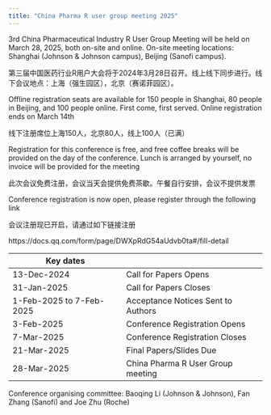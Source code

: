 ```yaml
---
title: "China Pharma R user group meeting 2025"
---
```


3rd China Pharmaceutical Industry R User Group Meeting will be held on March 28, 2025, both on-site and online. On-site meeting locations: Shanghai (Johnson & Johnson campus), Beijing (Sanofi campus).

第三届中国医药行业R用户大会将于2024年3月28日召开。线上线下同步进行。线下会议地点：上海（强生园区），北京（赛诺菲园区）。

Offline registration seats are available for 150 people in Shanghai, 80 people in Beijing, and 100 people online. First come, first served. Online registration ends on March 14th

线下注册席位上海150人，北京80人，线上100人（已满）

Registration for this conference is free, and free coffee breaks will be provided on the day of the conference. Lunch is arranged by yourself, no invoice will be provided for the meeting

此次会议免费注册，会议当天会提供免费茶歇。午餐自行安排，会议不提供发票

Conference registration is now open, please register through the following link

会议注册现已开启，请通过如下链接注册

https://docs.qq.com/form/page/DWXpRdG54aUdvb0ta#/fill-detail



| Key dates                 |                                    |
| ------------------------- | ---------------------------------- |
| 13-Dec-2024               | Call for Papers Opens              |
| 31-Jan-2025               | Call for Papers Closes             |
| 1-Feb-2025 to  7-Feb-2025 | Acceptance Notices Sent to Authors |
| 3-Feb-2025                | Conference Registration Opens      |
| 7-Mar-2025               | Conference Registration Closes     |
| 21-Mar-2025               | Final Papers/Slides Due            |
| 28-Mar-2025               | China Pharma R User Group meeting  |


Conference organising committee: Baoqing Li (Johnson & Johnson), Fan Zhang (Sanofi) and Joe Zhu (Roche)
